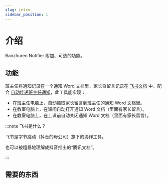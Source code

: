 ```yaml
---
slug: intro
sidebar_position: 1
---
```



# 介绍

Banzhuren Notifier 附加、可选的功能。

## 功能

班主任将通知记录在一个通知 Word 文档里，家长将留言记录在 [飞书文档](https://docs.feishu.cn) 中，配合 [自动传递班主任通知](../../bat)，此工具能实现：

- 在班主任电脑上，自动抓取家长留言到班主任的通知 Word 文档里。
- 在教室电脑上，在课间自动打开通知 Word 文档（里面有家长留言）。
- 在教室电脑上，在上课前自动关闭通知 Word 文档（里面有家长留言）。

:::note 飞书是什么？

飞书是字节跳动（抖音的母公司）旗下的协作工具。

也可以被粗暴地理解成抖音推出的“腾讯文档”。

:::

## 需要的东西

<LanRequirement />
